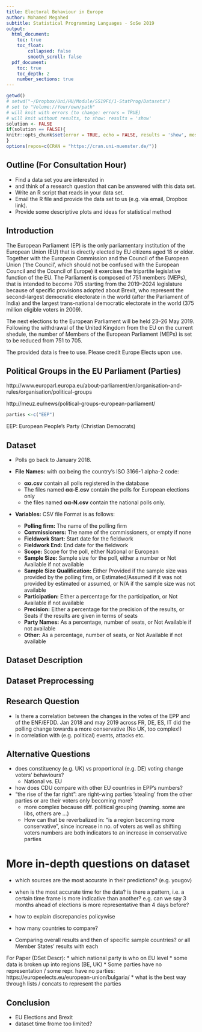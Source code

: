 ```yaml
---
title: Electoral Behaviour in Europe 
author: Mohamed Megahed
subtitle: Statistical Programming Languages - SoSe 2019
output:
  html_document: 
    toc: true
    toc_float:
        collapsed: false
        smooth_scroll: false
  pdf_document:
    toc: true
    toc_depth: 2
    number_sections: true
---
```


```r
getwd()
# setwd("~/Dropbox/Uni/HU/Module/SS19Fi/1-StatProg/Datasets")
# set to "Volume://Your/own/path"
# will knit with errors (to change: errors = TRUE)
# will knit without results, to show: results = 'show'
solution <- FALSE
if(solution == FALSE){
knitr::opts_chunk$set(error = TRUE, echo = FALSE, results = 'show', message = FALSE, warning = FALSE, fig.keep = 'none', cache = FALSE)
}
options(repos=c(CRAN = "https://cran.uni-muenster.de/"))
```

## Outline (For Consultation Hour)

- Find a data set you are interested in
- and think of a research question that can be answered with this data set.
- Write an R script that reads in your data set.
- Email the R file and provide the data set to us (e.g. via email,
Dropbox link).
- Provide some descriptive plots and ideas for statistical method


<!-- This is an R Markdown document. Markdown is a simple formatting syntax for authoring HTML, PDF, and MS Word documents. For more details on using R Markdown see <http://rmarkdown.rstudio.com>. -->

<!-- When you click the **Knit** button a document will be generated that includes both content as well as the output of any embedded R code chunks within the document. You can embed an R code chunk like this: -->

<!-- ```{r cars} -->
<!-- summary(cars) -->
<!-- ``` -->

<!-- You can also embed plots, for example: -->
<!-- ```{r pressure, echo=TRUE} -->
<!-- plot(pressure) -->
<!-- ``` -->

<!-- Note that the `echo = FALSE` parameter was added to the code chunk to prevent printing of the R code that generated the plot. -->

## Introduction

The European Parliament (EP) is the only parliamentary institution of the European Union (EU) that is directly elected by EU citizens aged 18 or older. Together with the European Commission and the Council of the European Union ('the Council', which should not be confused with the European Council and the Council of Europe) it exercises the tripartite legislative function of the EU. The Parliament is composed of 751 members (MEPs), that is intended to become 705 starting from the 2019–2024 legislature because of specific provisions adopted about Brexit, who represent the second-largest democratic electorate in the world (after the Parliament of India) and the largest trans-national democratic electorate in the world (375 million eligible voters in 2009).

The next elections to the European Parliament will be held 23–26 May 2019. Following the withdrawal of the United Kingdom from the EU on the current shedule, the number of Members of the European Parliament (MEPs) is set to be reduced from 751 to 705.


The provided data is free to use. Please credit Europe Elects upon use.

    
## Political Groups in the EU Parliament (Parties) 

http://www.europarl.europa.eu/about-parliament/en/organisation-and-rules/organisation/political-groups

http://meuz.eu/news/political-groups-european-parliament/

```r
parties <-c("EEP")
```
EEP: European People's Party (Christian Democrats)



## Dataset

- Polls go back to January 2018.


- **File Names:** with αα being the country’s ISO 3166-1 alpha-2 code:
    - **αα.csv** contain all polls registered in the database
    - The files named **αα-E.csv** contain the polls for European elections only
    - the files named **αα-N.csv** contain the national polls only.
  
- **Variables:** CSV file Format is as follows:
    - **Polling firm:** The name of the polling firm
    - **Commissioners:** The name of the commissioners, or empty if none
    - **Fieldwork Start:** Start date for the fieldwork
    - **Fieldwork End:** End date for the fieldwork
    - **Scope:** Scope for the poll, either National or European
    - **Sample Size:** Sample size for the poll, either a number or Not Available if not available
    - **Sample Size Qualification:** Either Provided if the sample size was provided by the polling firm, or Estimated/Assumed if it was not provided by estimated or assumed, or N/A if the sample size was not available
    - **Participation:** Either a percentage for the participation, or Not Available if not available
    - **Precision:** Either a percentage for the precision of the results, or Seats if the results are given in terms of seats
    - **Party Names:** As a percentage, number of seats, or Not Available if not available
    - **Other:** As a percentage, number of seats, or Not Available if not available
    
## Dataset Description

## Dataset Preprocessing
 
## Research Question

* Is there a correlation between the changes in the votes of the EPP and of the ENF/EFDD. Jan 2018 and may 2019 across FR, DE, ES, IT did the polling change towards a more conservative (No UK, too complex!)
* in correlation with (e.g. political) events, attacks etc.

## Alternative Questions

* does constituency (e.g. UK) vs proportional (e.g. DE) voting change voters’ behaviours?
    * National vs. EU
* how does CDU compare with other EU countries in EPP's numbers?
* "the rise of the far right”: are right-wing parties 'stealing' from the other parties or are their voters  only becoming more?
    * more complex because diff. political grouping (naming. some are libs, others are …)
    * How can that be reverbalized in: “is a region becoming more conservative”, since increase in no. of voters as well as shifting voters numbers are both indicators to an increase in conservative parties

# More in-depth questions on  dataset
* which sources are the most accurate in their predictions? (e.g. yougov)
* when is the most accurate time for the data? is there a pattern, i.e. a certain time frame is more indicative than another? e.g. can we say 3 months ahead of elections is more representative than 4 days before?

* how to explain discrepancies policywise
* how many countries to compare?
* Comparing overall results and then of specific sample countries? or all Member States' results with each
 
For Paper (DSet Descr): 
*  which national party is who on EU level
* some data is broken up into regions (BE, UK)
* Some parties have no representation / some repr. have no parties: https://europeelects.eu/european-union/bulgaria/
* what is the best way through lists / concats to represent the parties
 
 
## Conclusion
* EU Elections and Brexit 
* dataset time frome too limited?